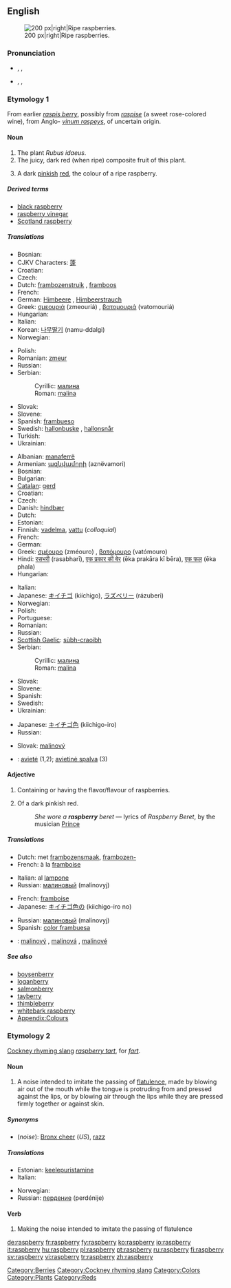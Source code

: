 {{wikipedia}}
==English==
[[Image:Raspberries05.jpg|thumb|200 px|right|Ripe raspberries.]]

===Pronunciation===
<!--Note that the "p" is silent-->
* {{a|UK}} {{enPR|räz'brē}}, {{IPA|/ˈrɑːzbri/}}, {{SAMPA|/"rA:zbri/}}
* {{a|US}} {{enPR|răz'bĕ"rē}}, {{IPA|/ˈræzˌbɛri/}}, {{SAMPA|/"r{z%bEri/}}

===Etymology 1===
From earlier ''[[raspis berry]]'', possibly from ''[[raspise]]'' (a sweet rose-colored wine), from Anglo-{{etyl|la}} ''[[vinum raspeys]]'', of uncertain origin.

====Noun====
{{en-noun|raspberries}}

# The plant ''Rubus idaeus''.
# The juicy, dark red (when ripe) composite fruit of this plant.
# <!--DefNColor722F37-->{{colour}} A dark [[pinkish]] [[red]], the colour of a ripe raspberry.
#: {{color panel|B3346C}}

=====Derived terms=====
* [[black raspberry]]
* [[raspberry vinegar]]
* [[Scotland raspberry]]

=====Translations=====
{{trans-top|the plant ''Rubus idaeus''}}
* Bosnian: {{t-|bs|malina|f}}
* CJKV Characters: [[蓬]]
* Croatian: {{t+|hr|malina|f|alt=màlina}}
* Czech: {{t+|cs|malina|f}}
* Dutch: [[frambozenstruik]] {{m}}, [[framboos]] {{m}}
* French: {{t+|fr|framboisier|m}}
* German: [[Himbeere]] {{f}}, [[Himbeerstrauch]] {{m}}
* Greek: [[σμεουριά]] (zmeouriá) {{f}}, [[βατομουριά]] (vatomouriá) {{f}}
* Hungarian: {{t+|hu|málna}}
* Italian: {{t+|it|lampone|m}}
* Korean: [[나무딸기]] (namu-ddalgi)
* Norwegian: {{t|no|bringebærbusk|m}}
{{trans-mid}}
* Polish: {{t+|pl|malina|f}}
* Romanian: [[zmeur]] {{m}}
* Russian: {{t+|ru|малина|f|tr=malína|sc=Cyrl}}
* Serbian:
*: Cyrillic: [[малина#Serbian|малина]] {{f}}
*: Roman: [[malina#Serbian|malina]] {{f}}
* Slovak: {{t-|sk|malina|f}}
* Slovene: {{t+|sl|malina|f}}
* Spanish: [[frambueso]] {{m}}
* Swedish: [[hallonbuske]] {{c}}, [[hallonsnår]] {{n}}
* Turkish: {{t+|tr|ağaç çileği}}
* Ukrainian: {{t-|uk|малина|f|tr=malína|sc=Cyrl|xs=Ukrainian}}
{{trans-bottom}}

{{trans-top|the fruit of ''Rubus idaeus''}}
* Albanian: [[manaferrë]] {{f}}
* Armenian: [[ազնվամորի]] (aznëvamori)
* Bosnian: {{t-|bs|malina|f}}
* Bulgarian: {{t-|bg|малина|f|tr=malína|sc=Cyrl}}
* [[Catalan]]: [[gerd]] {{m}}
* Croatian: {{t+|hr|malina|f|alt=màlina}}
* Czech: {{t+|cs|malina|f}}
* Danish: [[hindbær]]
* Dutch: {{t+|nl|framboos|m}}
* Estonian: {{t-|et|vaarikas}}
* Finnish: [[vadelma]], [[vattu]] (''colloquial'')
* French: {{t+|fr|framboise|f}}
* German: {{t+|de|Himbeere|f}}
* Greek: [[σμέουρο]] (zméouro) {{n}}, [[βατόμουρο]] (vatómouro) {{n}}
* Hindi: [[रसभरी]] (rasabharī), [[एक प्रकार की बेर]] (ēka prakāra kī bēra), [[एक फल]] (ēka phala)
* Hungarian: {{t+|hu|málna}}
{{trans-mid}}
* Italian: {{t+|it|lampone|m}}
* Japanese: [[キイチゴ]] (kiíchigo), [[ラズベリー]] (rázuberi)
* Norwegian: {{t|no|bringebær|n}}
* Polish: {{t+|pl|malina|f}}
* Portuguese: {{t+|pt|framboesa|f}}
* Romanian: {{t+|ro|zmeură|f}}
* Russian: {{t+|ru|малина|f|tr=malína|sc=Cyrl}}
* [[Scottish Gaelic]]: [[sùbh-craoibh]] {{f}}
* Serbian:
*: Cyrillic: [[малина#Serbian|малина]] {{f}}
*: Roman: [[malina#Serbian|malina]] {{f}}
* Slovak: {{t-|sk|malina|f}}
* Slovene: {{t+|sl|malina|f}}
* Spanish: {{t+|es|frambuesa|f}}
* Swedish: {{t+|sv|hallon|n}}
* Ukrainian: {{t-|uk|малина|f|tr=malína|sc=Cyrl|xs=Ukrainian}}
{{trans-bottom}}

{{trans-top|the colour}}
* Japanese: [[キイチゴ色]] (kiichigo-iro)
* Russian: {{t+|ru|малиновый|tr=malínovyj|sc=Cyrl}}
{{trans-mid}}
* Slovak: [[malinový]]
{{trans-bottom}}

{{checktrans}}
* {{ttbc|Lithuanian}}: [[avietė]] {{f}} (1,2); [[avietinė spalva]] {{m}} (3)

====Adjective====
{{en-adj|-}}

# Containing or having the flavor/flavour of raspberries.
# {{color}} Of a dark pinkish red.
#: ''She wore a '''raspberry''' beret'' &mdash; lyrics of ''Raspberry Beret'', by the musician [[w:Prince_(artist)|Prince]]

=====Translations=====
{{trans-top|containing or having the flavor/flavour of raspherries}}
* Dutch: met [[frambozensmaak]], [[frambozen-]]
* French: à la [[framboise]]
{{trans-mid}}
* Italian: al [[lampone]]
* Russian: [[малиновый]] (malínovyj)
{{trans-bottom}}

{{trans-top|the colour}}
* French: [[framboise]] {{inv}}
* Japanese: [[キイチゴ色]]の (kiichigo-iro no)
{{trans-mid}}
* Russian: [[малиновый]] (malínovyj)
* Spanish: [[color frambuesa]] {{inv}}
{{trans-bottom}}

{{checktrans}}
* {{ttbc|Slovak}}: [[malinový]] {{m}}, [[malinová]] {{f}}, [[malinové]] {{n}}

=====See also=====
* [[boysenberry]]
* [[loganberry]]
* [[salmonberry]]
* [[tayberry]]
* [[thimbleberry]]
* [[whitebark raspberry]]
* [[Appendix:Colours]]

===Etymology 2===
[[Cockney rhyming slang]] ''[[raspberry tart]]'', for ''[[fart]]''.

====Noun====
{{en-noun|raspberries}}

# {{colloquial}} A noise intended to imitate the passing of [[flatulence]], made by blowing air out of the mouth while the tongue is protruding from and pressed against the lips, or by blowing air through the lips while they are pressed firmly together or against skin.

=====Synonyms=====
* (''noise''): [[Bronx cheer]] (''US''), [[razz]]

=====Translations=====
{{trans-top|noise imitative of a fart}}
* Estonian: [[keelepuristamine]]
* Italian: {{t-|it|pernacchia|f}}
{{trans-mid}}
* Norwegian: {{t-|no|prompelyd|m}}
* Russian: [[пердение]] (perdénije) {{n}}
{{trans-bottom}}

====Verb====
{{en-verb|raspberr|i|ed}}

# {{colloquial}} Making the noise intended to imitate the passing of flatulence

[[Category:Berries]]
[[Category:Cockney rhyming slang]]
[[Category:Colors]]
[[Category:Plants]]
[[Category:Reds]]

[[de:raspberry]]
[[fr:raspberry]]
[[fy:raspberry]]
[[ko:raspberry]]
[[io:raspberry]]
[[it:raspberry]]
[[hu:raspberry]]
[[pl:raspberry]]
[[pt:raspberry]]
[[ru:raspberry]]
[[fi:raspberry]]
[[sv:raspberry]]
[[vi:raspberry]]
[[tr:raspberry]]
[[zh:raspberry]]